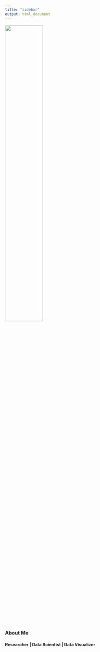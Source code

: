 ```yaml
---
title: "sidebar"
output: html_document
---
```


<div class="sidebar-section custom">
  <img src="![](images/professional3.jpg){width=150}" width=50% height=50% style="display:block; padding-bottom: 20px">
  <h3>About Me</h3>
  <span><h4>Researcher | Data Scientist | Data Visualizer</h4></span>
</div>